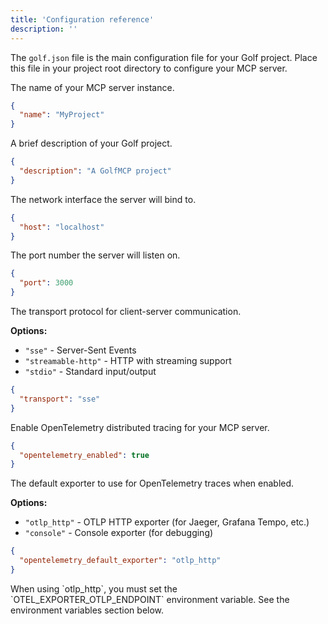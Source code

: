 ```yaml
---
title: 'Configuration reference'
description: ''
---
```


The `golf.json` file is the main configuration file for your Golf project. Place this file in your project root directory to configure your MCP server.

<ResponseField name="name" type="string" required>
  The name of your MCP server instance.
  
  ```json
  {
    "name": "MyProject"
  }
  ```
</ResponseField>

<ResponseField name="description" type="string">
  A brief description of your Golf project.
  
  ```json
  {
    "description": "A GolfMCP project"
  }
  ```
</ResponseField>

<ResponseField name="host" type="string" default="localhost">
  The network interface the server will bind to.
  
  ```json
  {
    "host": "localhost"
  }
  ```
</ResponseField>

<ResponseField name="port" type="integer" default="3000">
  The port number the server will listen on.
  
  ```json
  {
    "port": 3000
  }
  ```
</ResponseField>

<ResponseField name="transport" type="string" default="sse">
  The transport protocol for client-server communication.
  
  **Options:**
  - `"sse"` - Server-Sent Events
  - `"streamable-http"` - HTTP with streaming support
  - `"stdio"` - Standard input/output
  
  ```json
  {
    "transport": "sse"
  }
  ```
</ResponseField>

<ResponseField name="opentelemetry_enabled" type="boolean" default="false">
  Enable OpenTelemetry distributed tracing for your MCP server.
  
  ```json
  {
    "opentelemetry_enabled": true
  }
  ```
</ResponseField>

<ResponseField name="opentelemetry_default_exporter" type="string" default="otlp_http">
  The default exporter to use for OpenTelemetry traces when enabled.
  
  **Options:**
  - `"otlp_http"` - OTLP HTTP exporter (for Jaeger, Grafana Tempo, etc.)
  - `"console"` - Console exporter (for debugging)
  
  ```json
  {
    "opentelemetry_default_exporter": "otlp_http"
  }
  ```
  
  <Note>
    When using `otlp_http`, you must set the `OTEL_EXPORTER_OTLP_ENDPOINT` environment variable. See the environment variables section below.
  </Note>
</ResponseField>